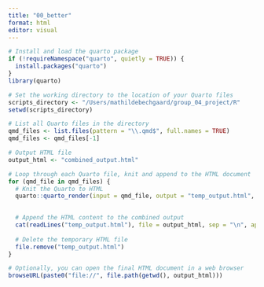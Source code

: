 ```yaml
---
title: "00_better"
format: html
editor: visual
---
```


```r

# Install and load the quarto package
if (!requireNamespace("quarto", quietly = TRUE)) {
  install.packages("quarto")
}
library(quarto)

# Set the working directory to the location of your Quarto files
scripts_directory <- "/Users/mathildebechgaard/group_04_project/R"
setwd(scripts_directory)

# List all Quarto files in the directory
qmd_files <- list.files(pattern = "\\.qmd$", full.names = TRUE)
qmd_files <- qmd_files[-1]

# Output HTML file
output_html <- "combined_output.html"

# Loop through each Quarto file, knit and append to the HTML document
for (qmd_file in qmd_files) {
  # Knit the Quarto to HTML
  quarto::quarto_render(input = qmd_file, output = "temp_output.html", output_format = "html")

  
  # Append the HTML content to the combined output
  cat(readLines("temp_output.html"), file = output_html, sep = "\n", append = TRUE)
  
  # Delete the temporary HTML file
  file.remove("temp_output.html")
}

# Optionally, you can open the final HTML document in a web browser
browseURL(paste0("file://", file.path(getwd(), output_html)))


```
